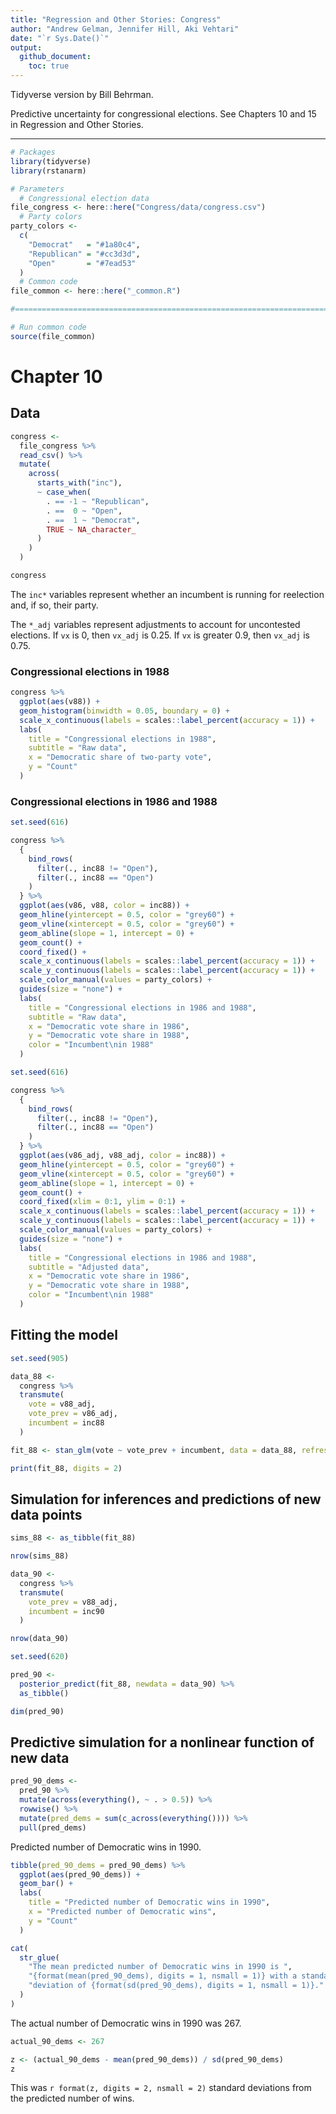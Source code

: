 ```yaml
---
title: "Regression and Other Stories: Congress"
author: "Andrew Gelman, Jennifer Hill, Aki Vehtari"
date: "`r Sys.Date()`"
output:
  github_document:
    toc: true
---
```

Tidyverse version by Bill Behrman.

Predictive uncertainty for congressional elections. See Chapters 10
and 15 in Regression and Other Stories.

-------------

```r
# Packages
library(tidyverse)
library(rstanarm)

# Parameters
  # Congressional election data
file_congress <- here::here("Congress/data/congress.csv")
  # Party colors
party_colors <- 
  c(
    "Democrat"   = "#1a80c4",
    "Republican" = "#cc3d3d",
    "Open"       = "#7ead53"
  )
  # Common code
file_common <- here::here("_common.R")

#===============================================================================

# Run common code
source(file_common)
```

# Chapter 10

## Data

```r
congress <- 
  file_congress %>% 
  read_csv() %>% 
  mutate(
    across(
      starts_with("inc"),
      ~ case_when(
        . == -1 ~ "Republican",
        . ==  0 ~ "Open",
        . ==  1 ~ "Democrat",
        TRUE ~ NA_character_
      )
    )
  )

congress
```

The `inc*` variables represent whether an incumbent is running for reelection and, if so, their party.

The `*_adj` variables represent adjustments to account for uncontested elections. If `vx` is 0, then `vx_adj` is 0.25. If `vx` is greater 0.9, then `vx_adj` is 0.75.

### Congressional elections in 1988

```r
congress %>% 
  ggplot(aes(v88)) +
  geom_histogram(binwidth = 0.05, boundary = 0) +
  scale_x_continuous(labels = scales::label_percent(accuracy = 1)) +
  labs(
    title = "Congressional elections in 1988",
    subtitle = "Raw data",
    x = "Democratic share of two-party vote",
    y = "Count"
  )
```

### Congressional elections in 1986 and 1988

```r
set.seed(616)

congress %>% 
  {
    bind_rows(
      filter(., inc88 != "Open"),
      filter(., inc88 == "Open")
    )
  } %>% 
  ggplot(aes(v86, v88, color = inc88)) +
  geom_hline(yintercept = 0.5, color = "grey60") +
  geom_vline(xintercept = 0.5, color = "grey60") +
  geom_abline(slope = 1, intercept = 0) +
  geom_count() +
  coord_fixed() +
  scale_x_continuous(labels = scales::label_percent(accuracy = 1)) +
  scale_y_continuous(labels = scales::label_percent(accuracy = 1)) +
  scale_color_manual(values = party_colors) +
  guides(size = "none") +
  labs(
    title = "Congressional elections in 1986 and 1988",
    subtitle = "Raw data",
    x = "Democratic vote share in 1986",
    y = "Democratic vote share in 1988",
    color = "Incumbent\nin 1988"
  )
```

```r
set.seed(616)

congress %>% 
  {
    bind_rows(
      filter(., inc88 != "Open"),
      filter(., inc88 == "Open")
    )
  } %>% 
  ggplot(aes(v86_adj, v88_adj, color = inc88)) +
  geom_hline(yintercept = 0.5, color = "grey60") +
  geom_vline(xintercept = 0.5, color = "grey60") +
  geom_abline(slope = 1, intercept = 0) +
  geom_count() +
  coord_fixed(xlim = 0:1, ylim = 0:1) +
  scale_x_continuous(labels = scales::label_percent(accuracy = 1)) +
  scale_y_continuous(labels = scales::label_percent(accuracy = 1)) +
  scale_color_manual(values = party_colors) +
  guides(size = "none") +
  labs(
    title = "Congressional elections in 1986 and 1988",
    subtitle = "Adjusted data",
    x = "Democratic vote share in 1986",
    y = "Democratic vote share in 1988",
    color = "Incumbent\nin 1988"
  )
```

## Fitting the model

```r
set.seed(905)

data_88 <-  
  congress %>% 
  transmute(
    vote = v88_adj,
    vote_prev = v86_adj,
    incumbent = inc88
  )

fit_88 <- stan_glm(vote ~ vote_prev + incumbent, data = data_88, refresh = 0)

print(fit_88, digits = 2)
```

## Simulation for inferences and predictions of new data points

```r
sims_88 <- as_tibble(fit_88)

nrow(sims_88)
```

```r
data_90 <-  
  congress %>% 
  transmute(
    vote_prev = v88_adj,
    incumbent = inc90
  )

nrow(data_90)
```

```r
set.seed(620)

pred_90 <- 
  posterior_predict(fit_88, newdata = data_90) %>% 
  as_tibble()

dim(pred_90)
```

## Predictive simulation for a nonlinear function of new data

```r
pred_90_dems <- 
  pred_90 %>% 
  mutate(across(everything(), ~ . > 0.5)) %>% 
  rowwise() %>% 
  mutate(pred_dems = sum(c_across(everything()))) %>% 
  pull(pred_dems)
```

Predicted number of Democratic wins in 1990.

```r
tibble(pred_90_dems = pred_90_dems) %>% 
  ggplot(aes(pred_90_dems)) +
  geom_bar() +
  labs(
    title = "Predicted number of Democratic wins in 1990",
    x = "Predicted number of Democratic wins",
    y = "Count"
  )
```

```r
cat(
  str_glue(
    "The mean predicted number of Democratic wins in 1990 is ",
    "{format(mean(pred_90_dems), digits = 1, nsmall = 1)} with a standard ",
    "deviation of {format(sd(pred_90_dems), digits = 1, nsmall = 1)}."
  )
)
```

The actual number of Democratic wins in 1990 was 267.

```r
actual_90_dems <- 267

z <- (actual_90_dems - mean(pred_90_dems)) / sd(pred_90_dems)
z
```

This was `r format(z, digits = 2, nsmall = 2)` standard deviations from the predicted number of wins.


